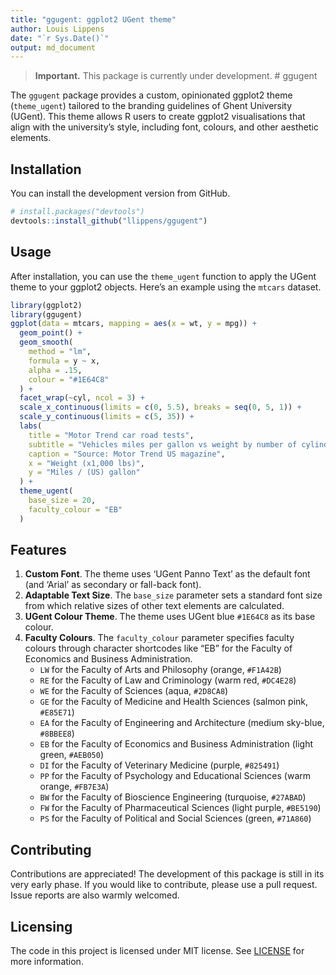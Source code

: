 ```yaml
---
title: "ggugent: ggplot2 UGent theme"
author: Louis Lippens
date: "`r Sys.Date()`"
output: md_document
---
```


> **Important.** This package is currently under development.
# ggugent

The `ggugent` package provides a custom, opinionated ggplot2 theme (`theme_ugent`) tailored to the branding guidelines of Ghent University (UGent). This theme allows R users to create ggplot2 visualisations that align with the university's style, including font, colours, and other aesthetic elements.

## Installation

You can install the development version from GitHub.

```r
# install.packages("devtools")
devtools::install_github("llippens/ggugent")
```

## Usage

After installation, you can use the `theme_ugent` function to apply the UGent theme to your ggplot2 objects. Here's an example using the `mtcars` dataset.

```r
library(ggplot2)
library(ggugent)
ggplot(data = mtcars, mapping = aes(x = wt, y = mpg)) +
  geom_point() +
  geom_smooth(
    method = "lm",
    formula = y ~ x,
    alpha = .15,
    colour = "#1E64C8"
  ) +
  facet_wrap(~cyl, ncol = 3) +
  scale_x_continuous(limits = c(0, 5.5), breaks = seq(0, 5, 1)) +
  scale_y_continuous(limits = c(5, 35)) +
  labs(
    title = "Motor Trend car road tests",
    subtitle = "Vehicles miles per gallon vs weight by number of cylinders",
    caption = "Source: Motor Trend US magazine",
    x = "Weight (x1,000 lbs)",
    y = "Miles / (US) gallon"
  ) +
  theme_ugent(
    base_size = 20,
    faculty_colour = "EB"
  )
```

## Features

1.  **Custom Font**. The theme uses 'UGent Panno Text' as the default font (and 'Arial' as secondary or fall-back font).
2.  **Adaptable Text Size**. The `base_size` parameter sets a standard font size from which relative sizes of other text elements are calculated.
3.  **UGent Colour Theme**. The theme uses UGent blue `#1E64C8` as its base colour.
4.  **Faculty Colours**. The `faculty_colour` parameter specifies faculty colours through character shortcodes like "EB" for the Faculty of Economics and Business Administration.
    - `LW` for the Faculty of Arts and Philosophy (orange, `#F1A42B`)
    - `RE` for the Faculty of Law and Criminology (warm red, `#DC4E28`)
    - `WE` for the Faculty of Sciences (aqua, `#2D8CA8`)
    - `GE` for the Faculty of Medicine and Health Sciences (salmon pink, `#E85E71`)
    - `EA` for the Faculty of Engineering and Architecture (medium sky-blue, `#8BBEE8`)
    - `EB` for the Faculty of Economics and Business Administration (light green, `#AEB050`)
    - `DI` for the Faculty of Veterinary Medicine (purple, `#825491`)
    - `PP` for the Faculty of Psychology and Educational Sciences (warm orange, `#FB7E3A`)
    - `BW` for the Faculty of Bioscience Engineering (turquoise, `#27ABAD`)
    - `FW` for the Faculty of Pharmaceutical Sciences (light purple, `#BE5190`)
    - `PS` for the Faculty of Political and Social Sciences (green, `#71A860`)

## Contributing

Contributions are appreciated! The development of this package is still in its very early phase. If you would like to contribute, please use a pull request. Issue reports are also warmly welcomed.

## Licensing

The code in this project is licensed under MIT license. See [LICENSE](LICENSE) for more information.
